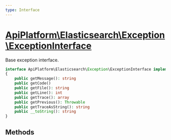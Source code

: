 ```yaml
---
type: Interface
---
```


# [ApiPlatform\Elasticsearch\Exception\ExceptionInterface](/docs/vmain/reference/Elasticsearch/Exception/ExceptionInterface)

Base exception interface.


```php
interface ApiPlatform\Elasticsearch\Exception\ExceptionInterface implements Throwable, Stringable
{
    public getMessage(): string
    public getCode()
    public getFile(): string
    public getLine(): int
    public getTrace(): array
    public getPrevious(): Throwable
    public getTraceAsString(): string
    public __toString(): string
}
```
## Methods
